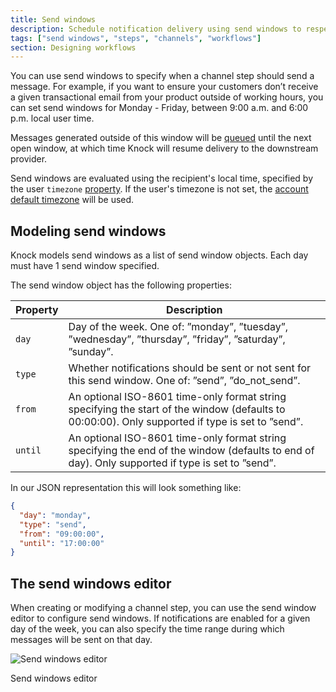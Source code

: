 ```yaml
---
title: Send windows
description: Schedule notification delivery using send windows to respect recipient time zones and quiet hours.
tags: ["send windows", "steps", "channels", "workflows"]
section: Designing workflows
---
```


You can use send windows to specify when a channel step should send a message. For example, if you want to ensure your customers don’t receive a given transactional email from your product outside of working hours, you can set send windows for Monday - Friday, between 9:00 a.m. and 6:00 p.m. local user time.

Messages generated outside of this window will be [queued](https://docs.knock.app/send-notifications/message-statuses#3-queued) until the next open window, at which time Knock will resume delivery to the downstream provider.

Send windows are evaluated using the recipient's local time, specified by the user `timezone` [property](/concepts/users#optional-attributes). If the user's timezone is not set, the [account default timezone](/manage-your-account/account-timezone) will be used.

## Modeling send windows

Knock models send windows as a list of send window objects. Each day must have 1 send window specified.

The send window object has the following properties:

| Property | Description                                                                                                                                      |
| -------- | ------------------------------------------------------------------------------------------------------------------------------------------------ |
| `day`    | Day of the week. One of: ”monday”, ”tuesday”, ”wednesday”, ”thursday”, ”friday”, ”saturday”, ”sunday”.                                           |
| `type`   | Whether notifications should be sent or not sent for this send window. One of: ”send”, ”do_not_send”.                                            |
| `from`   | An optional ISO-8601 time-only format string specifying the start of the window (defaults to 00:00:00). Only supported if type is set to ”send”. |
| `until`  | An optional ISO-8601 time-only format string specifying the end of the window (defaults to end of day). Only supported if type is set to ”send”. |

In our JSON representation this will look something like:

```json title="Example send window"
{
  "day": "monday",
  "type": "send",
  "from": "09:00:00",
  "until": "17:00:00"
}
```

## The send windows editor

When creating or modifying a channel step, you can use the send window editor to configure send windows. If notifications are enabled for a given day of the week, you can also specify the time range during which messages will be sent on that day.

![Send windows editor](/images/notifications/send-windows-editor.png)

<figcaption style={{ marginTop: "-12px" }}>Send windows editor</figcaption>
